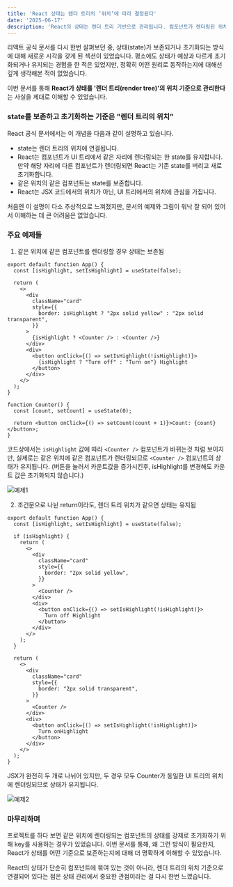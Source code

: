 ```yaml
---
title: 'React 상태는 렌더 트리의 ‘위치’에 따라 결정된다'
date: '2025-06-17'
description: 'React의 상태는 렌더 트리 기반으로 관리됩니다. 컴포넌트가 렌더링된 위치에 따라 상태가 보존되거나 초기화되며, 이 글에서는 공식문서를 바탕으로 렌더 트리 기반 상태 관리 방식의 동작 원리를 정리했습니다.'
---
```


리액트 공식 문서를 다시 한번 살펴보던 중, 상태(state)가 보존되거나 초기화되는 방식에 대해 새로운 시각을 갖게 된 섹션이 있었습니다. 평소에도 상태가 예상과 다르게 초기화되거나 유지되는 경험을 한 적은 있었지만, 정확히 어떤 원리로 동작하는지에 대해선 깊게 생각해본 적이 없었습니다.

이번 문서를 통해 **React가 상태를 '렌더 트리(render tree)'의 위치 기준으로 관리한다**는 사실을 제대로 이해할 수 있었습니다.

### state를 보존하고 초기화하는 기준은 "렌더 트리의 위치”
React 공식 문서에서는 이 개념을 다음과 같이 설명하고 있습니다.
- state는 렌더 트리의 위치에 연결됩니다.
- React는 컴포넌트가 UI 트리에서 같은 자리에 렌더링되는 한 state를 유지합니다. 만약 해당 자리에 다른 컴포넌트가 렌더링되면 React는 기존 state를 버리고 새로 초기화합니다.
- 같은 위치의 같은 컴포넌트는 state를 보존합니다.
- React는 JSX 코드에서의 위치가 아닌, UI 트리에서의 위치에 관심을 가집니다.

처음엔 이 설명이 다소 추상적으로 느껴졌지만, 문서의 예제와 그림이 워낙 잘 되어 있어서 이해하는 데 큰 어려움은 없었습니다.

### 주요 예제들

1. 같은 위치에 같은 컴포넌트를 렌더링할 경우 상태는 보존됨

```tsx
export default function App() {
  const [isHighlight, setIsHighlight] = useState(false);

  return (
    <>
      <div
        className="card"
        style={{
          border: isHighlight ? "2px solid yellow" : "2px solid transparent",
        }}
      >
        {isHighlight ? <Counter /> : <Counter />}
      </div>
      <div>
        <button onClick={() => setIsHighlight(!isHighlight)}>
          {isHighlight ? "Turn off" : "Turn on"} Highlight
        </button>
      </div>
    </>
  );
}

function Counter() {
  const [count, setCount] = useState(0);

  return <button onClick={() => setCount(count + 1)}>Count: {count}</button>;
}

```
코드상에서는 `isHighlight` 값에 따라 `<Counter />` 컴포넌트가 바뀌는것 처럼 보이지만, 실제로는 같은 위치에 같은 컴포넌트가 렌더링되므로 `<Counter />` 컴포넌트의 상태가 유지됩니다. (버튼을 눌러서 카운트값을 증가시킨후, isHighlight를 변경해도 카운트 값은 초기화되지 않습니다.)


![예제1](/posts/react-state-preserve/img-1.webp)

2. 조건문으로 나뉜 return이라도, 렌더 트리 위치가 같으면 상태는 유지됨
```tsx
export default function App() {
  const [isHighlight, setIsHighlight] = useState(false);

  if (isHighlight) {
    return (
      <>
        <div
          className="card"
          style={{
            border: "2px solid yellow",
          }}
        >
          <Counter />
        </div>
        <div>
          <button onClick={() => setIsHighlight(!isHighlight)}>
            Turn off Highlight
          </button>
        </div>
      </>
    );
  }

  return (
    <>
      <div
        className="card"
        style={{
          border: "2px solid transparent",
        }}
      >
        <Counter />
      </div>
      <div>
        <button onClick={() => setIsHighlight(!isHighlight)}>
          Turn onHighlight
        </button>
      </div>
    </>
  );
}
```

JSX가 완전히 두 개로 나뉘어 있지만, 두 경우 모두 Counter가 동일한 UI 트리의 위치에 렌더링되므로 상태가 유지됩니다.

![예제2](/posts/react-state-preserve/img-2.webp)

### 마무리하며
프로젝트를 하다 보면 같은 위치에 렌더링되는 컴포넌트의 상태를 강제로 초기화하기 위해 key를 사용하는 경우가 있었습니다. 이번 문서를 통해, 왜 그런 방식이 필요한지, React가 상태를 어떤 기준으로 보존하는지에 대해 더 명확하게 이해할 수 있었습니다.

React의 상태가 단순히 컴포넌트에 묶여 있는 것이 아니라, 렌더 트리의 위치 기준으로 연결되어 있다는 점은 상태 관리에서 중요한 관점이라는 걸 다시 한번 느꼈습니다.
